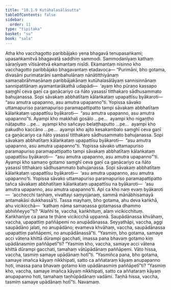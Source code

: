 ```yaml
---
title: "10.1.9 Kutūhalasālāsutta"
tableOfContents: false
sidebar:
  order: 11
type: "tipitaka"
basket: "su"
book: "sala"
---
```



<DynamicBreadcrumb />

<Division number="418" book="sala">

<Paragraph number="1816" book="sala">
Atha kho vacchagotto paribbājako yena bhagavā tenupasaṅkami; upasaṅkamitvā bhagavatā saddhiṃ sammodi. Sammodanīyaṃ kathaṃ sāraṇīyaṃ vītisāretvā ekamantaṃ nisīdi. Ekamantaṃ nisinno kho vacchagotto paribbājako bhagavantaṃ etadavoca—
</Paragraph>

<Paragraph number="1817" book="sala">
“Purimāni, bho gotama, divasāni purimatarāni sambahulānaṃ nānātitthiyānaṃ samaṇabrāhmaṇānaṃ paribbājakānaṃ kutūhalasālāyaṃ sannisinnānaṃ sannipatitānaṃ ayamantarākathā udapādi—  ‘ayaṃ kho pūraṇo kassapo saṃghī ceva gaṇī ca gaṇācariyo ca ñāto yasassī titthakaro sādhusammato bahujanassa. Sopi sāvakaṃ abbhatītaṃ kālaṅkataṃ upapattīsu byākaroti—  “asu amutra upapanno, asu amutra upapanno”ti. Yopissa sāvako uttamapuriso paramapuriso paramapattipatto tampi sāvakaṃ abbhatītaṃ kālaṅkataṃ upapattīsu byākaroti—  “asu amutra upapanno, asu amutra upapanno”ti.
</Paragraph>

<Paragraph number="1818" book="sala">
Ayampi kho makkhali gosālo …pe…  ayampi kho nigaṇṭho nāṭaputto …pe…  ayampi kho sañcayo belaṭṭhaputto …pe…  ayampi kho pakudho kaccāno …pe…  ayampi kho ajito kesakambalo saṃghī ceva gaṇī ca gaṇācariyo ca ñāto yasassī titthakaro sādhusammato bahujanassa. Sopi sāvakaṃ abbhatītaṃ kālaṅkataṃ upapattīsu byākaroti—  “asu amutra upapanno, asu amutra upapanno”ti. Yopissa sāvako uttamapuriso paramapuriso paramapattipatto tampi sāvakaṃ abbhatītaṃ kālaṅkataṃ upapattīsu byākaroti—  “asu amutra upapanno, asu amutra upapanno”’ti.
</Paragraph>

<Paragraph number="1819" book="sala">
Ayampi kho samaṇo gotamo saṃghī ceva gaṇī ca gaṇācariyo ca ñāto yasassī titthakaro sādhusammato bahujanassa. Sopi sāvakaṃ abbhatītaṃ kālaṅkataṃ upapattīsu byākaroti—  ‘asu amutra upapanno, asu amutra upapanno’ti. Yopissa sāvako uttamapuriso paramapuriso paramapattipatto tañca sāvakaṃ abbhatītaṃ kālaṅkataṃ upapattīsu na byākaroti—  ‘asu amutra upapanno, asu amutra upapanno’ti. Api ca kho naṃ evaṃ byākaroti—  ‘acchecchi taṇhaṃ, vivattayi saṃyojanaṃ, sammā mānābhisamayā antamakāsi dukkhassā’ti. Tassa mayhaṃ, bho gotama, ahu deva kaṅkhā, ahu vicikicchā—  ‘kathaṃ nāma samaṇassa gotamassa dhammo abhiññeyyo’”ti?
</Paragraph>

<Paragraph number="1820" book="sala">
“Alañhi te, vaccha, kaṅkhituṃ, alaṃ vicikicchituṃ. Kaṅkhanīye ca pana te ṭhāne vicikicchā uppannā. Saupādānassa khvāhaṃ, vaccha, upapattiṃ paññāpemi no anupādānassa. Seyyathāpi, vaccha, aggi saupādāno jalati, no anupādāno; evameva khvāhaṃ, vaccha, saupādānassa upapattiṃ paññāpemi, no anupādānassā”ti.
</Paragraph>

<Paragraph number="1821" book="sala">
“Yasmiṃ, bho gotama, samaye acci vātena khittā dūrampi gacchati, imassa pana bhavaṃ gotamo kiṃ upādānasmiṃ paññāpetī”ti? “Yasmiṃ kho, vaccha, samaye acci vātena khittā dūrampi gacchati, tamahaṃ vātūpādānaṃ paññāpemi. Vāto hissa, vaccha, tasmiṃ samaye upādānaṃ hotī”ti. “Yasmiñca pana, bho gotama, samaye imañca kāyaṃ nikkhipati, satto ca aññataraṃ kāyaṃ anupapanno hoti, imassa pana bhavaṃ gotamo kiṃ upādānasmiṃ paññāpetī”ti? “Yasmiṃ kho, vaccha, samaye imañca kāyaṃ nikkhipati, satto ca aññataraṃ kāyaṃ anupapanno hoti, tamahaṃ taṇhūpādānaṃ vadāmi. Taṇhā hissa, vaccha, tasmiṃ samaye upādānaṃ hotī”ti.

</Paragraph>
</Division>

<Paragraph number="1822" type="center" book="sala">
Navamaṃ.
</Paragraph>